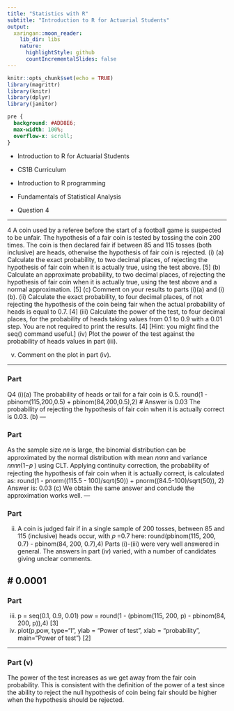```yaml
---
title: "Statistics with R"
subtitle: "Introduction to R for Actuarial Students"
output:
  xaringan::moon_reader:
    lib_dir: libs
    nature:
      highlightStyle: github
      countIncrementalSlides: false
---
```


```r
knitr::opts_chunk$set(echo = TRUE)
library(magrittr)
library(knitr)
library(dplyr)
library(janitor)


```

```css
pre {
  background: #ADD8E6;
  max-width: 100%;
  overflow-x: scroll;
}
```

* Introduction to R for Actuarial Students

* CS1B Curriculum

* Introduction to R programming
* Fundamentals of Statistical Analysis

* Question 4

---


4 A coin used by a referee before the start of a football game is suspected to be unfair.
The hypothesis of a fair coin is tested by tossing the coin 200 times. The coin is then
declared fair if between 85 and 115 tosses (both inclusive) are heads, otherwise the
hypothesis of fair coin is rejected.
(i) (a) Calculate the exact probability, to two decimal places, of rejecting the
hypothesis of fair coin when it is actually true, using the test above. [5]
(b) Calculate an approximate probability, to two decimal places, of
rejecting the hypothesis of fair coin when it is actually true, using the
test above and a normal approximation. [5]
(c) Comment on your results to parts (i)(a) and (i)(b). 
(ii) Calculate the exact probability, to four decimal places, of not rejecting the
hypothesis of the coin being fair when the actual probability of heads is equal
to 0.7. [4]
(iii) Calculate the power of the test, to four decimal places, for the probability of
heads taking values from 0.1 to 0.9 with a 0.01 step. You are not required to
print the results. [4]
[Hint: you might find the seq() command useful.]
(iv) Plot the power of the test against the probability of heads values in part (iii).

(v) Comment on the plot in part (iv). 

---

### Part 

Q4
(i)(a)
The probability of heads or tail for a fair coin is 0.5. 
round(1 - pbinom(115,200,0.5) + pbinom(84,200,0.5),2) 
# Answer is 0.03 
The probability of rejecting the hypothesis of fair coin when it is actually correct is
0.03.
(b)
---

### Part 
As the sample size 𝑛𝑛 is large, the binomial distribution can be approximated by the normal distribution with mean 𝑛𝑛𝑛𝑛 and variance 𝑛𝑛𝑛𝑛(1−𝑝 ) using CLT. 
Applying continuity correction, the probability of rejecting the hypothesis of fair
coin when it is actually correct, is calculated as:
round(1 - pnorm((115.5 - 100)/sqrt(50)) + pnorm((84.5-100)/sqrt(50)), 2) 
Answer is: 0.03 
(c)
We obtain the same answer and conclude the approximation works well. 
---

### Part 
(ii)
A coin is judged fair if in a single sample of 200 tosses, between 85 and 115
(inclusive) heads occur, with 𝑝 =0.7 here:
round(pbinom(115, 200, 0.7) - pbinom(84, 200, 0.7),4) 
Parts (i)-(iii) were very well answered in general.
The answers in part (iv) varied, with a number of candidates giving unclear comments.


# 0.0001 
---

### Part 
(iii)
p = seq(0.1, 0.9, 0.01) 
pow = round(1 - (pbinom(115, 200, p) - pbinom(84, 200, p)),4) [3]
(iv)
plot(p,pow, type="l", ylab = "Power of test", xlab = "probability", main="Power of test") [2]

---

### Part  (v)
The power of the test increases as we get away from the fair coin probability. 
This is consistent with the definition of the power of a test since the ability to reject
the null hypothesis of coin being fair should be higher when the hypothesis should
be rejected. 
